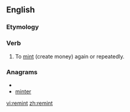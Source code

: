 ==English==

===Etymology===
{{prefix|re|mint}}

===Verb===
{{en-verb}}

# {{transitive}} To [[mint]] (create money) again or repeatedly.

===Anagrams===
* {{alphagram|eimnrt}}
* [[minter#English|minter]]

[[vi:remint]]
[[zh:remint]]
